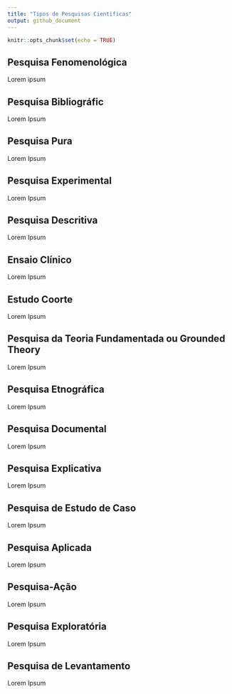 ```yaml
---
title: "Tipos de Pesquisas Cientificas"
output: github_document
---
```


```r
knitr::opts_chunk$set(echo = TRUE)
```

## Pesquisa Fenomenológica
Lorem ipsum


## Pesquisa Bibliográfic
Lorem Ipsum


## Pesquisa Pura
Lorem Ipsum


## Pesquisa Experimental
Lorem Ipsum


## Pesquisa Descritiva
Lorem Ipsum


## Ensaio Clínico
Lorem Ipsum


## Estudo Coorte
Lorem Ipsum


## Pesquisa da Teoria Fundamentada ou Grounded Theory
Lorem Ipsum


## Pesquisa Etnográfica
Lorem Ipsum


## Pesquisa Documental
Lorem Ipsum


## Pesquisa Explicativa
Lorem Ipsum


## Pesquisa de Estudo de Caso
Lorem Ipsum


## Pesquisa Aplicada
Lorem Ipsum


## Pesquisa-Ação
Lorem Ipsum


## Pesquisa Exploratória
Lorem Ipsum


## Pesquisa de Levantamento
Lorem Ipsum


